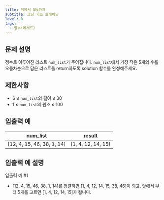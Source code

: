```yaml
---
title: 뒤에서 5등까지
subtitle: 코딩 기초 트레이닝
level: 0
tags:
  - 함수(메서드)
---
```


## 문제 설명

정수로 이루어진 리스트 `num_list`가 주어집니다. `num_list`에서 가장 작은 5개의 수를 오름차순으로 담은 리스트를 return하도록 solution 함수를 완성해주세요.

## 제한사항

- 6 ≤ `num_list`의 길이 ≤ 30
- 1 ≤ `num_list`의 원소 ≤ 100

## 입출력 예

| num_list                     | result               |
| ---------------------------- | -------------------- |
| \[12, 4, 15, 46, 38, 1, 14\] | \[1, 4, 12, 14, 15\] |

## 입출력 예 설명

입출력 예 #1

- \[12, 4, 15, 46, 38, 1, 14\]를 정렬하면 \[1, 4, 12, 14, 15, 38, 46\]이 되고, 앞에서 부터 5개를 고르면 \[1, 4, 12, 14, 15\]가 됩니다.
